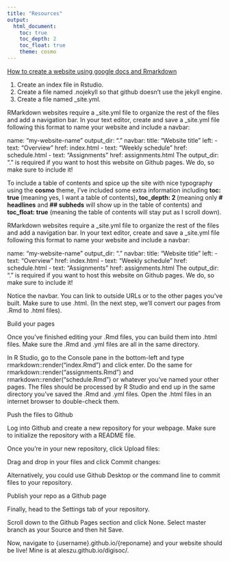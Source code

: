 ```yaml
---
title: "Resources"
output: 
  html_document:
    toc: true
    toc_depth: 2
    toc_float: true
    theme: cosmo
---
```


[How to create a website using google docs and Rmarkdown](http://www.storybench.org/convert-google-doc-rmarkdown-publish-github-pages/)  

1. Create an index file in Rstudio.  
1. Create a file named .nojekyll so that github doesn't use the jekyll engine.  
1. Create a file named _site.yml.  


RMarkdown websites require a _site.yml file to organize the rest of the files and add a navigation bar. In your text editor, create and save a _site.yml file following this format to name your website and include a navbar:

name: "my-website-name"
output_dir: "."
navbar:
  title: "Website title"
  left:
    - text: "Overview"
      href: index.html
    - text: "Weekly schedule"
      href: schedule.html
    - text: "Assignments"
      href: assignments.html
The output_dir: “.” is required if you want to host this website on Github pages. We do, so make sure to include it!

To include a table of contents and spice up the site with nice typography using the **cosmo** theme, I’ve included some extra information including **toc: true **(meaning yes, I want a table of contents)**, toc_depth: 2 **(meaning only **# headlines** and **## subheds** will show up in the table of contents) and **toc_float: true** (meaning the table of contents will stay put as I scroll down).

RMarkdown websites require a _site.yml file to organize the rest of the files and add a navigation bar. In your text editor, create and save a _site.yml file following this format to name your website and include a navbar:

name: "my-website-name"
output_dir: "."
navbar:
  title: "Website title"
  left:
    - text: "Overview"
      href: index.html
    - text: "Weekly schedule"
      href: schedule.html
    - text: "Assignments"
      href: assignments.html
The output_dir: “.” is required if you want to host this website on Github pages. We do, so make sure to include it!

Notice the navbar. You can link to outside URLs or to the other pages you’ve built. Make sure to use .html. (In the next step, we’ll convert our pages from .Rmd to .html files).

Build your pages

Once you’ve finished editing your .Rmd files, you can build them into .html files. Make sure the .Rmd and .yml files are all in the same directory.

In R Studio, go to the Console pane in the bottom-left and type rmarkdown::render(“index.Rmd”) and click enter. Do the same for rmarkdown::render(“assignments.Rmd”) and rmarkdown::render(“schedule.Rmd”) or whatever you’ve named your other pages. The files should be processed by R Studio and end up in the same directory you’ve saved the .Rmd and .yml files. Open the .html files in an internet browser to double-check them.

Push the files to Github

Log into Github and create a new repository for your webpage. Make sure to initialize the repository with a README file.



Once you’re in your new repository, click Upload files:



Drag and drop in your files and click Commit changes:



Alternatively, you could use Github Desktop or the command line to commit files to your repository.

Publish your repo as a Github page

Finally, head to the Settings tab of your repository.



Scroll down to the Github Pages section and click None. Select master branch as your Source and then hit Save.



Now, navigate to {username}.github.io/{reponame} and your website should be live! Mine is at aleszu.github.io/digisoc/.

